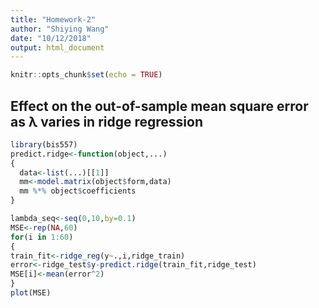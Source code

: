 ```yaml
---
title: "Homework-2"
author: "Shiying Wang"
date: "10/12/2018"
output: html_document
---
```


```r
knitr::opts_chunk$set(echo = TRUE)
```

## Effect on the out-of-sample mean square error as λ varies in ridge regression
```r
library(bis557)
predict.ridge<-function(object,...)
{
  data<-list(...)[[1]]
  mm<-model.matrix(object$form,data)
  mm %*% object$coefficients
}

lambda_seq<-seq(0,10,by=0.1)
MSE<-rep(NA,60)
for(i in 1:60)
{
train_fit<-ridge_reg(y~.,i,ridge_train)
error<-ridge_test$y-predict.ridge(train_fit,ridge_test)
MSE[i]<-mean(error^2)
}
plot(MSE)
```



